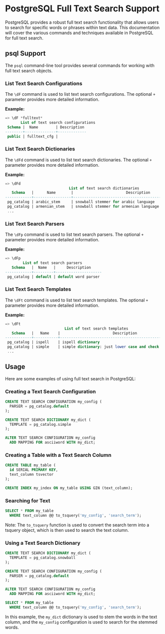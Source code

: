 # **PostgreSQL Full Text Search Support**

PostgreSQL provides a robust full text search functionality that allows users to search for specific words or phrases within text data. This documentation will cover the various commands and techniques available in PostgreSQL for full text search.

## **psql Support**

The `psql` command-line tool provides several commands for working with full text search objects.

### List Text Search Configurations

The `\dF` command is used to list text search configurations. The optional `+` parameter provides more detailed information.

**Example:**

```sql
=> \dF *fulltext*
       List of text search configurations
 Schema |  Name        | Description
--------+--------------+-------------
 public | fulltext_cfg |
```

### List Text Search Dictionaries

The `\dFd` command is used to list text search dictionaries. The optional `+` parameter provides more detailed information.

**Example:**

```sql
=> \dFd
                             List of text search dictionaries
   Schema   |      Name       |                        Description
------------+-----------------+-----------------------------------------------------------
 pg_catalog | arabic_stem     | snowball stemmer for arabic language
 pg_catalog | armenian_stem   | snowball stemmer for armenian language
 ...
```

### List Text Search Parsers

The `\dFp` command is used to list text search parsers. The optional `+` parameter provides more detailed information.

**Example:**

```sql
=> \dFp
        List of text search parsers
   Schema   |  Name   |     Description
------------+---------+---------------------
 pg_catalog | default | default word parser
```

### List Text Search Templates

The `\dFt` command is used to list text search templates. The optional `+` parameter provides more detailed information.

**Example:**

```sql
=> \dFt
                           List of text search templates
   Schema   |   Name    |                        Description
------------+-----------+-----------------------------------------------------------
 pg_catalog | ispell    | ispell dictionary
 pg_catalog | simple    | simple dictionary: just lower case and check for stopword
 ...
```

## **Usage**

Here are some examples of using full text search in PostgreSQL:

### Creating a Text Search Configuration

```sql
CREATE TEXT SEARCH CONFIGURATION my_config (
  PARSER = pg_catalog.default
);

CREATE TEXT SEARCH DICTIONARY my_dict (
  TEMPLATE = pg_catalog.simple
);

ALTER TEXT SEARCH CONFIGURATION my_config
  ADD MAPPING FOR asciiword WITH my_dict;
```

### Creating a Table with a Text Search Column

```sql
CREATE TABLE my_table (
  id SERIAL PRIMARY KEY,
  text_column tsvector
);

CREATE INDEX my_index ON my_table USING GIN (text_column);
```

### Searching for Text

```sql
SELECT * FROM my_table
  WHERE text_column @@ to_tsquery('my_config', 'search_term');
```

Note: The `to_tsquery` function is used to convert the search term into a tsquery object, which is then used to search the text column.

### Using a Text Search Dictionary

```sql
CREATE TEXT SEARCH DICTIONARY my_dict (
  TEMPLATE = pg_catalog.snowball
);

CREATE TEXT SEARCH CONFIGURATION my_config (
  PARSER = pg_catalog.default
);

ALTER TEXT SEARCH CONFIGURATION my_config
  ADD MAPPING FOR asciiword WITH my_dict;

SELECT * FROM my_table
  WHERE text_column @@ to_tsquery('my_config', 'search_term');
```

In this example, the `my_dict` dictionary is used to stem the words in the text column, and the `my_config` configuration is used to search for the stemmed words.
